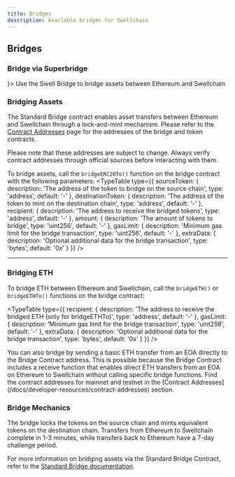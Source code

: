 ```yaml
---
title: Bridges
description: Available bridges for Swellchain
---
```




## Bridges


### Bridge via Superbridge

<Cards>
  <Card
    href="https://superbridge.swellnetwork.io/"
    title="Swell Bridge"
    icon={<Waypoints className="text-yellow-300" />}>
    Use the Swell Bridge to bridge assets between Ethereum and Swellchain
  </Card>
</Cards>

### Bridging Assets

The Standard Bridge contract enables asset transfers between Ethereum and Swellchain through a lock-and-mint mechanism. 
Please refer to the [Contract Addresses](/docs/developer-resources/contract-addresses) page for the addresses of the bridge and token contracts.

<Callout type="warn">
Please note that these addresses are subject to change. Always verify contract addresses through official sources before interacting with them.
</Callout>


To bridge assets, call the `bridgeERC20To()` function on the bridge contract with the following parameters: 
<TypeTable
  type={{
    sourceToken: {
      description: 'The address of the token to bridge on the source chain',
      type: 'address',
      default: '-'
    },
    destinationToken: {
      description: 'The address of the token to mint on the destination chain',
      type: 'address', 
      default: '-'
    },
    recipient: {
      description: 'The address to receive the bridged tokens',
      type: 'address',
      default: '-'
    },
    amount: {
      description: 'The amount of tokens to bridge',
      type: 'uint256',
      default: '-'
    },
    gasLimit: {
      description: 'Minimum gas limit for the bridge transaction',
      type: 'uint256',
      default: '-'
    },
    extraData: {
      description: 'Optional additional data for the bridge transaction',
      type: 'bytes',
      default: '0x'
    }
  }}
/>

---

### Bridging ETH

To bridge ETH between Ethereum and Swellchain, call the `bridgeETH()` or `bridgeETHTo()` functions on the bridge contract:

<TypeTable
  type={{
    recipient: {
      description: 'The address to receive the bridged ETH (only for bridgeETHTo)',
      type: 'address',
      default: '-'
    },
    gasLimit: {
      description: 'Minimum gas limit for the bridge transaction',
      type: 'uint256',
      default: '-'
    },
    extraData: {
      description: 'Optional additional data for the bridge transaction',
      type: 'bytes',
      default: '0x'
    }
  }}
/>

<Callout type="info">
You can also bridge by sending a basic ETH transfer from an EOA directly to the Bridge Contract address.
This is possible because the Bridge Contract includes a receive function that enables direct ETH transfers from an EOA on Ethereum to Swellchain without calling specific bridge functions.
Find the contract addresses for mainnet and testnet in the [Contract Addresses](/docs/developer-resources/contract-addresses) section.
</Callout>



### Bridge Mechanics

The bridge locks the tokens on the source chain and mints equivalent tokens on the destination chain. 
Transfers from Ethereum to Swellchain complete in 1-3 minutes, while transfers back to Ethereum have a 7-day challenge period.


For more information on bridging assets via the Standard Bridge Contract, refer to the [Standard Bridge documentation](https://docs.optimism.io/builders/app-developers/bridging/standard-bridge).

